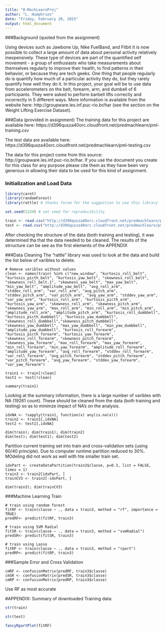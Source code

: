 ```yaml
---
title: "8-MachLearnProj"
author: "L. Humphries"
date: "Friday, February 20, 2015"
output: html_document
---
```


###Background (quoted from the assignment)

Using devices such as Jawbone Up, Nike FuelBand, and Fitbit it is now possible to collect a large amount of data about personal activity relatively inexpensively. These type of devices are part of the quantified self movement - a group of enthusiasts who take measurements about themselves regularly to improve their health, to find patterns in their behavior, or because they are tech geeks. One thing that people regularly do is quantify how much of a particular activity they do, but they rarely quantify how well they do it. In this project, your goal will be to use data from accelerometers on the belt, forearm, arm, and dumbell of 6 participants. They were asked to perform barbell lifts correctly and incorrectly in 5 different ways. More information is available from the website here: http://groupware.les.inf.puc-rio.br/har (see the section on the Weight Lifting Exercise Dataset). 


###Data (provided in assignment)
The training data for this project are available here: 
https://d396qusza40orc.cloudfront.net/predmachlearn/pml-training.csv

The test data are available here: 
https://d396qusza40orc.cloudfront.net/predmachlearn/pml-testing.csv

The data for this project come from this source: http://groupware.les.inf.puc-rio.br/har. If you use the document you create for this class for any purpose please cite them as they have been very generous in allowing their data to be used for this kind of assignment. 

### Initialization and Load Data
```r
library(caret)
library(randomForest)
library(rattle) # thanks forum for the suggestion to use this library 

set.seed(1234) # set seed for reproducibility

train <- read.csv("http://d396qusza40orc.cloudfront.net/predmachlearn/pml-training.csv", na.strings = c("NA",""), header = TRUE) 
test <- read.csv("http://d396qusza40orc.cloudfront.net/predmachlearn/pml-testing.csv", na.strings = c("NA",""), header = TRUE)
```

After checking the structure of the data (both training and testing), it was determined tha that the data needed to be cleaned.  The results of the strructure can be see as the first elements of the APPENDIX

###Data Cleaning
The "rattle" library was used to look at the data and build the list below of varibles to delete.
```rcache
# Remove varibles without values
clean <- names(train) %in% c("new_window", "kurtosis_roll_belt", "kurtosis_picth_belt", "kurtosis_yaw_belt", "skewness_roll_belt", "skewness_roll_belt.1", "skewness_yaw_belt", "max_yaw_belt", "min_yaw_belt", "amplitude_yaw_belt", "avg_roll_arm", "stddev_roll_arm", "var_roll_arm", "avg_pitch_arm", "stddev_pitch_arm", "var_pitch_arm", "avg_yaw_arm", "stddev_yaw_arm", "var_yaw_arm", "kurtosis_roll_arm", "kurtosis_picth_arm", "kurtosis_yaw_arm", "skewness_roll_arm", "skewness_pitch_arm", "skewness_yaw_arm", "max_roll_arm", "min_roll_arm", "min_pitch_arm", "amplitude_roll_arm", "amplitude_pitch_arm", "kurtosis_roll_dumbbell", "kurtosis_picth_dumbbell", "kurtosis_yaw_dumbbell", "skewness_roll_dumbbell","skewness_pitch_dumbbell", "skewness_yaw_dumbbell", "max_yaw_dumbbell", "min_yaw_dumbbell", "amplitude_yaw_dumbbell", "kurtosis_roll_forearm", "kurtosis_picth_forearm", "kurtosis_yaw_forearm", "skewness_roll_forearm", "skewness_pitch_forearm", "skewness_yaw_forearm", "max_roll_forearm", "max_yaw_forearm", "min_roll_forearm", "min_yaw_forearm", "amplitude_roll_forearm", "amplitude_yaw_forearm", "avg_roll_forearm", "stddev_roll_forearm", "var_roll_forearm", "avg_pitch_forearm", "stddev_pitch_forearm", "var_pitch_forearm", "avg_yaw_forearm", "stddev_yaw_forearm", "var_yaw_forearm")

train1 <- train[!clean]
test1 <- test[!clean]

summary(train1)
```

Looking at the summary information, there is a large number of varibles with NA (19261 count).  These should be cleaned from the data (both training and testing) so as to minimze impact of NA's on the analysis. 

```rcache
idxNA <- !sapply(train1, function(x) any(is.na(x)))
train2 <- train1[,idxNA]
test2 <- test1[,idxNA] 

dim(train); dim(train1); dim(train2)
dim(test); dim(test1); dim(test2)
```

Partition current training set into train and cross-validation sets (using 60/40 principle).  Due to computer runtime partition reduced to 30%.  MOdeling did not work as well with hte smaller train set.
```rcache
idxPart <- createDataPartition(train2$classe, p=0.3, list = FALSE, times = 1)
train3 <- train2[idxPart, ]
trainCV3 <- train2[-idxPart, ]

dim(train3); dim(trainCV3)
```

###Machine Learning
Train 
```rcache
# train using random forest
fitRF <- train(classe ~ ., data = train3, method = "rf", importance = TRUE)
predRF<- predict(fitRF, train3)

# train using SVM Radial
fitSR <- train(classe ~ ., data = train3, method = "svmRadial")
predSR<- predict(fitSR, train3)

# train using Lasso
fitRP <- train(classe ~ ., data = train3, method = "rpart")
predRP<- predict(fitRP, train3)
```

###Sample Error and Cross Validation

```rcache
cmRF <- confusionMatrix(predRF, train3$classe)
cmSR <- confusionMatrix(predSR, train3$classe)
cmRP <- confusionMatrix(predRP, train3$classe)
```

Use RF as most accurate


#APPENDIX:
Summary of downloaded Training data:
```r
str(train)
```

```r
str(test)
```

```r
fancyRpartPlot(fitRF)
```